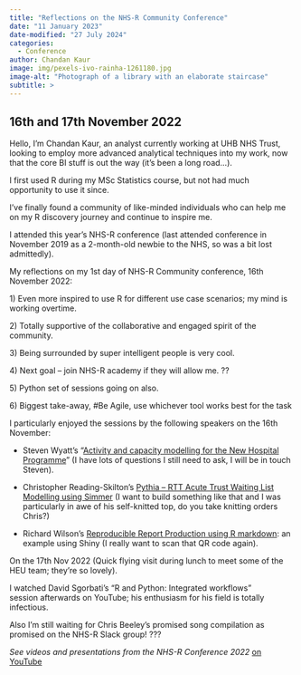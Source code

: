 ```yaml
---
title: "Reflections on the NHS-R Community Conference"
date: "11 January 2023"
date-modified: "27 July 2024"
categories:
  - Conference
author: Chandan Kaur
image: img/pexels-ivo-rainha-1261180.jpg
image-alt: "Photograph of a library with an elaborate staircase"
subtitle: >
---
```


## **16th and 17th November 2022**

Hello, I'm Chandan Kaur, an analyst currently working at UHB NHS Trust, looking to employ more advanced analytical techniques into my work, now that the core BI stuff is out the way (it's been a long road…). 

I first used R during my MSc Statistics course, but not had much opportunity to use it since. 

I've finally found a community of like-minded individuals who can help me on my R discovery journey and continue to inspire me.

I attended this year's NHS-R conference (last attended conference in November 2019 as a 2-month-old newbie to the NHS, so was a bit lost admittedly).

My reflections on my 1st day of NHS-R Community conference, 16th November 2022: 

1\) Even more inspired to use R for different use case scenarios; my mind is working overtime.

2\) Totally supportive of the collaborative and engaged spirit of the community.

3\) Being surrounded by super intelligent people is very cool.

4\) Next goal – join NHS-R academy if they will allow me. ??

5\) Python set of sessions going on also.

6\) Biggest take-away, #Be Agile, use whichever tool works best for the task

I particularly enjoyed the sessions by the following speakers on the 16th November:

-   Steven Wyatt's “[Activity and capacity modelling for the New Hospital Programme](https://www.youtube.com/watch?v=RfiuBGD5IeU&t=7175s)” (I have lots of questions I still need to ask, I will be in touch Steven).

```{=html}
<!-- -->
```
-   Christopher Reading-Skilton's [Pythia – RTT Acute Trust Waiting List Modelling using Simmer](https://www.youtube.com/watch?v=RfiuBGD5IeU&t=8752s) (I want to build something like that and I was particularly in awe of his self-knitted top, do you take knitting orders Chris?)

```{=html}
<!-- -->
```
-   Richard Wilson's [Reproducible Report Production using R markdown](https://www.youtube.com/watch?v=RfiuBGD5IeU&t=16689s): an example using Shiny (I really want to scan that QR code again).

On the 17th Nov 2022 (Quick flying visit during lunch to meet some of the HEU team; they're so lovely).

I watched David Sgorbati's “R and Python: Integrated workflows” session afterwards on YouTube; his enthusiasm for his field is totally infectious.

Also I'm still waiting for Chris Beeley's promised song compilation as promised on the NHS-R Slack group! ???

*See videos and presentations from the NHS-R Conference 2022* [on YouTube](https://www.youtube.com/c/nhsrcommunity)
